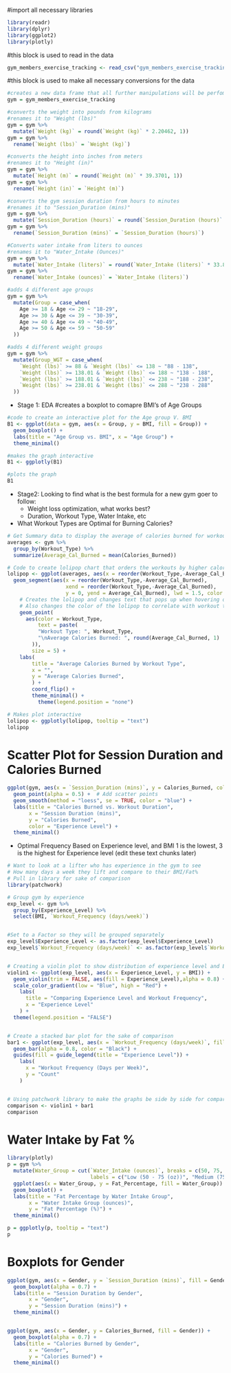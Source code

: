 #import all necessary libraries
```r
library(readr)
library(dplyr)
library(ggplot2)
library(plotly)

```


#this block is used to read in the data
```r
gym_members_exercise_tracking <- read_csv("gym_members_exercise_tracking.csv")
```

#this block is used to make all necessary conversions for the data
```r
#creates a new data frame that all further manipulations will be perfomed on
gym = gym_members_exercise_tracking

#converts the weight into pounds from kilograms 
#renames it to "Weight (lbs)"
gym = gym %>%
  mutate(`Weight (kg)` = round(`Weight (kg)` * 2.20462, 1))
gym = gym %>%
  rename(`Weight (lbs)` = `Weight (kg)`)

#converts the height into inches from meters 
#renames it to "Height (in)"
gym = gym %>% 
  mutate(`Height (m)` = round(`Height (m)` * 39.3701, 1))
gym = gym %>%
  rename(`Height (in)` = `Height (m)`)

#converts the gym session duration from hours to minutes
#renames it to "Session_Duration (mins)"
gym = gym %>%
  mutate(`Session_Duration (hours)` = round(`Session_Duration (hours)` * 60, 2))
gym = gym %>%
  rename(`Session_Duration (mins)` = `Session_Duration (hours)`)

#Converts water intake from liters to ounces
#renames it to "Water_Intake (Ounces)"
gym = gym %>%
  mutate(`Water_Intake (liters)` = round(`Water_Intake (liters)` * 33.814, 1))
gym = gym %>%
  rename(`Water_Intake (ounces)` = `Water_Intake (liters)`)

#adds 4 different age groups 
gym = gym %>%
  mutate(Group = case_when(
    Age >= 18 & Age <= 29 ~ "18-29",
    Age >= 30 & Age <= 39 ~ "30-39",
    Age >= 40 & Age <= 49 ~ "40-49",
    Age >= 50 & Age <= 59 ~ "50-59"
  ))

#adds 4 different weight groups 
gym = gym %>%
  mutate(Group_WGT = case_when(
    `Weight (lbs)` >= 88 & `Weight (lbs)` <= 138 ~ "88 - 138",
    `Weight (lbs)` >= 138.01 & `Weight (lbs)` <= 188 ~ "138 - 188",
    `Weight (lbs)` >= 188.01 & `Weight (lbs)` <= 238 ~ "188 - 238",
    `Weight (lbs)` >= 238.01 & `Weight (lbs)` <= 288 ~ "238 - 288"
  ))

```
- Stage 1: EDA 
#creates a boxplot to comapre BMI's of Age Groups
```r

#code to create an interactive plot for the Age group V. BMI
B1 <- ggplot(data = gym, aes(x = Group, y = BMI, fill = Group)) +
  geom_boxplot() +
  labs(title = "Age Group vs. BMI", x = "Age Group") +
  theme_minimal()

#makes the graph interactive
B1 <- ggplotly(B1)

#plots the graph
B1

```

-  Stage2: Looking to find what is the best formula for a new gym goer to follow:
    -   Weight loss optimization, what works best?
    -   Duration, Workout Type, Water Intake, etc

- What Workout Types are Optimal for Burning Calories?
```r

# Get Summary data to display the average of calories burned for workout type
averages <- gym %>%
  group_by(Workout_Type) %>%
  summarize(Average_Cal_Burned = mean(Calories_Burned))

# Code to create lolipop chart that orders the workouts by higher calories burned
lolipop <- ggplot(averages, aes(x = reorder(Workout_Type,-Average_Cal_Burned), y = Average_Cal_Burned)) +
  geom_segment(aes(x = reorder(Workout_Type,-Average_Cal_Burned), 
                   xend = reorder(Workout_Type,-Average_Cal_Burned), 
                   y = 0, yend = Average_Cal_Burned), lwd = 1.5, color = 'Grey') +
    # Creates the lolipop and changes text that pops up when hovering over the lolipops
    # Also changes the color of the lolipop to correlate with workout type
    geom_point(
      aes(color = Workout_Type,
          text = paste(
          "Workout Type: ", Workout_Type,
          "\nAverage Calories Burned: ", round(Average_Cal_Burned, 1)
        )),
        size = 5) +
    labs(
        title = "Average Calories Burned by Workout Type",
        x = "",
        y = "Average Calories Burned",
        ) +
        coord_flip() +
        theme_minimal() +
          theme(legend.position = "none")

# Makes plot interactive
lolipop <- ggplotly(lolipop, tooltip = "text")
lolipop


```

# Scatter Plot for Session Duration and Calories Burned
```r

ggplot(gym, aes(x = `Session_Duration (mins)`, y = Calories_Burned, color = as.factor(Experience_Level))) +
  geom_point(alpha = 0.5) +  # Add scatter points
  geom_smooth(method = "loess", se = TRUE, color = "blue") +
  labs(title = "Calories Burned vs. Workout Duration",
       x = "Session Duration (mins)",
       y = "Calories Burned",
       color = "Experience Level") +
  theme_minimal()

```

- Optimal Frequency Based on Experience level, and BMI 
  1 is the lowest, 3 is the highest for Experience level (edit these text chunks later)

```r
# Want to look at a lifter who has experience in the gym to see 
# How many days a week they lift and compare to their BMI/Fat%
# Pull in library for sake of comparison
library(patchwork)

# Group gym by experience 
exp_level <- gym %>%
  group_by(Experience_Level) %>%
  select(BMI, `Workout_Frequency (days/week)`)


#Set to a Factor so they will be grouped separately
exp_level$Experience_Level <- as.factor(exp_level$Experience_Level)
exp_level$`Workout_Frequency (days/week)` <- as.factor(exp_level$`Workout_Frequency (days/week)`)


# Creating a violin plot to show distribution of experience level and BMI levels
violin1 <- ggplot(exp_level, aes(x = Experience_Level, y = BMI)) +
  geom_violin(trim = FALSE, aes(fill = Experience_Level),alpha = 0.8) +
  scale_color_gradient(low = "Blue", high = "Red") +
    labs(
      title = "Comparing Experience Level and Workout Frequency",
      x = "Experience Level"
    ) +
  theme(legend.position = "FALSE") 


# Create a stacked bar plot for the sake of comparison
bar1 <- ggplot(exp_level, aes(x = `Workout_Frequency (days/week)`, fill = Experience_Level)) +
  geom_bar(alpha = 0.8, color = "Black") +
  guides(fill = guide_legend(title = "Experience Level")) + 
    labs(
      x = "Workout Frequency (Days per Week)",
      y = "Count"
    ) 


# Using patchwork library to make the graphs be side by side for comparison
comparison <- violin1 + bar1
comparison
```

# Water Intake by Fat %
```r
library(plotly)
p = gym %>%
  mutate(Water_Group = cut(`Water_Intake (ounces)`, breaks = c(50, 75, 100, 125, Inf), 
                           labels = c("Low (50 - 75 (oz))", "Medium (75 - 100 (oz))", "High (100 - 125 (oz))", "Very High (125+ (oz))"))) %>%
  ggplot(aes(x = Water_Group, y = Fat_Percentage, fill = Water_Group)) +
  geom_boxplot() +
  labs(title = "Fat Percentage by Water Intake Group",
       x = "Water Intake Group (ounces)",
       y = "Fat Percentage (%)") +
  theme_minimal()

p = ggplotly(p, tooltip = "text")
p

```

# Boxplots for Gender
```r

ggplot(gym, aes(x = Gender, y = `Session_Duration (mins)`, fill = Gender)) +
  geom_boxplot(alpha = 0.7) +
  labs(title = "Session Duration by Gender",
       x = "Gender",
       y = "Session Duration (mins)") +
  theme_minimal()


ggplot(gym, aes(x = Gender, y = Calories_Burned, fill = Gender)) +
  geom_boxplot(alpha = 0.7) +
  labs(title = "Calories Burned by Gender",
       x = "Gender",
       y = "Calories Burned") +
  theme_minimal()

```
